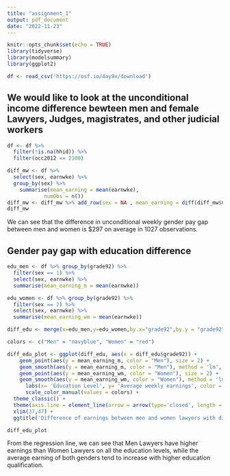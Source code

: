 ```yaml
---
title: "assignment_1"
output: pdf_document
date: "2022-11-23"
---
```


```r
knitr::opts_chunk$set(echo = TRUE)
library(tidyverse)
library(modelsummary)
library(ggplot2)
```

```r
df <- read_csv('https://osf.io/4ay9x/download')
```

## We would like to look at the unconditional income difference bewteen men and female Lawyers, Judges, magistrates, and other judicial workers
```r
df <- df %>% 
  filter(!is.na(hhid)) %>% 
  filter(occ2012 == 2100)

diff_mw <- df %>% 
  select(sex, earnwke) %>% 
  group_by(sex) %>% 
    summarise(mean_earning = mean(earnwke),
            numObs = n())
diff_mw <- diff_mw %>% add_row(sex = NA , mean_earning = diff(diff_mw$mean_earning), numObs = sum(diff_mw$numObs))
diff_mw
```
We can see that the difference in unconditional weekly gender pay gap between men and women is $297 on average in 1027 observations.  

## Gender pay gap with education difference
```r
edu_men <- df %>% group_by(grade92) %>% 
  filter(sex == 1) %>% 
  select(sex, earnwke) %>% 
  summarise(mean_earning_m = mean(earnwke))

edu_women <- df %>% group_by(grade92) %>% 
  filter(sex == 2) %>% 
  select(sex, earnwke) %>% 
  summarise(mean_earning_wm = mean(earnwke))

diff_edu <- merge(x=edu_men,y=edu_women,by.x="grade92",by.y = "grade92",all= T)

colors <- c("Men" = "navyblue", "Women" = "red")

diff_edu_plot <- ggplot(diff_edu, aes(x = diff_edu$grade92)) +
    geom_point(aes(y = mean_earning_m, color = "Men"), size = 2) +
    geom_smooth(aes(y = mean_earning_m, color = "Men"), method = 'lm', se = FALSE) +
    geom_point(aes(y = mean_earning_wm, color = "Women"), size = 2) +
    geom_smooth(aes(y = mean_earning_wm, color = "Women"), method = 'lm', se = FALSE) +
      labs(x= 'Education Level', y= 'Average weekly earnings', color = 'Legend')+
      scale_color_manual(values = colors) +
  theme_classic() + 
  theme(axis.line = element_line(arrow = arrow(type='closed', length = unit(10,'pt'))), axis.ticks.x=element_blank(), axis.text.x=element_blank())+
  xlim(37,47) +
  ggtitle('Difference of earnings between men and women lawyers with different educational level')

diff_edu_plot
```

From the regression line, we can see that Men Lawyers have higher earnings than Women Lawyers on all the education levels, while the average earning of both genders tend to increase with higher education qualification.